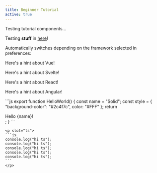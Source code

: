 ```yaml
---
title: Beginner Tutorial
active: true
---
```



Testing tutorial components...

<Preferences client:load />

<Aside type="note">
  Testing <b>stuff</b> in <a href="http://google.com">here</a>!
</Aside>

Automatically switches depending on the framework selected in preferences:

<FrameworkAside>
  <p slot="vue">Here's a hint about Vue!</p>
  <p slot="svelte">Here's a hint about Svelte!</p>
  <p slot="react">Here's a hint about React!</p>
  <p slot="angular">Here's a hint about Angular!</p>
</FrameworkAside>

<CodeSample>
	<p slot="js">
	```js
	export function HelloWorld() {
	  const name = "Solid";
	  const style = { "background-color": "#2c4f7c", color: "#FFF" };
	  return <div style={style}>Hello {name}!</div>;
	}
	```
	</p>

    <p slot="ts">
    ```js
    console.log("hi ts");
    console.log("hi ts");
    console.log("hi ts");
    console.log("hi ts");
    console.log("hi ts");
    ```
    </p>

</CodeSample>
